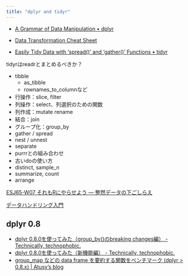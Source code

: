 ```yaml
---
title: "dplyr and tidyr"
---
```


- [A Grammar of Data Manipulation • dplyr](https://dplyr.tidyverse.org/index.html)
- [Data Transformation Cheat Sheet](https://github.com/rstudio/cheatsheets/raw/master/data-transformation.pdf)

- [Easily Tidy Data with 'spread()' and 'gather()' Functions • tidyr](https://tidyr.tidyverse.org/)

tidyrはreadrとまとめるべきか？

- tibble
  - as_tibble
  - rownames_to_columnなど
  

- 行操作：slice, filter
- 列操作：select、列選択のための関数
- 列作成：mutate rename
- 結合：join
- グループ化：group_by
- gather / spread
- nest / unnest
- separate
- purrrとの組み合わせ
- 古いdoの使い方
- distinct, sample_n 
- summarize, count
- arrange

[ESJ65-W07 それもRにやらせよう — 整然データの下ごしらえ](https://heavywatal.github.io/slides/esj65/)

[データハンドリング入門](https://kazutan.github.io/kazutanR/hands_on_170730/index.html)


## dplyr 0.8

- [dplyr 0.8.0を使ってみた（group_by()のbreaking changes編） - Technically, technophobic.](https://notchained.hatenablog.com/entry/2018/12/09/120553)
- [dplyr 0.8.0を使ってみた（新機能編） - Technically, technophobic.](https://notchained.hatenablog.com/entry/2018/12/09/160956)
- [group_map などの data frame を要約する関数をベンチマーク (dplyr > 0.8.x) | Atusy's blog](https://atusy.github.io/blog/2019/01/04/benchmarks-on-summarizing-with-dplyr/)
